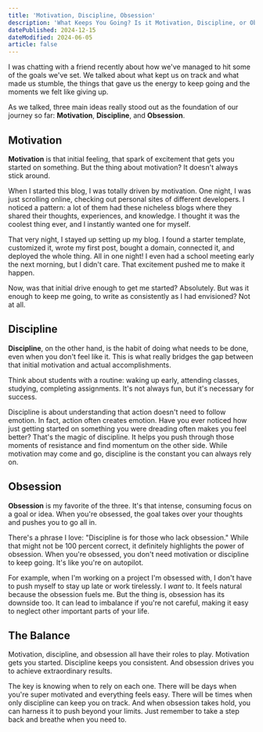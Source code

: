 ```yaml
---
title: 'Motivation, Discipline, Obsession'
description: 'What Keeps You Going? Is it Motivation, Discipline, or Obsession'
datePublished: 2024-12-15
dateModified: 2024-06-05
article: false
---
```


I was chatting with a friend recently about how we've managed to hit some of the goals we've set. We talked about what kept us on track and what made us stumble, the things that gave us the energy to keep going and the moments we felt like giving up.

As we talked, three main ideas really stood out as the foundation of our journey so far: **Motivation**, **Discipline**, and **Obsession**.

## Motivation

**Motivation** is that initial feeling, that spark of excitement that gets you started on something. But the thing about motivation? It doesn't always stick around.

When I started this blog, I was totally driven by motivation. One night, I was just scrolling online, checking out personal sites of different developers. I noticed a pattern: a lot of them had these nicheless blogs where they shared their thoughts, experiences, and knowledge. I thought it was the coolest thing ever, and I instantly wanted one for myself.

That very night, I stayed up setting up my blog. I found a starter template, customized it, wrote my first post, bought a domain, connected it, and deployed the whole thing. All in one night! I even had a school meeting early the next morning, but I didn't care. That excitement pushed me to make it happen.

Now, was that initial drive enough to get me started? Absolutely. But was it enough to keep me going, to write as consistently as I had envisioned? Not at all.

## Discipline

**Discipline**, on the other hand, is the habit of doing what needs to be done, even when you don't feel like it. This is what really bridges the gap between that initial motivation and actual accomplishments.

Think about students with a routine: waking up early, attending classes, studying, completing assignments. It's not always fun, but it's necessary for success.

Discipline is about understanding that action doesn't need to follow emotion. In fact, action often creates emotion. Have you ever noticed how just getting started on something you were dreading often makes you feel better? That's the magic of discipline. It helps you push through those moments of resistance and find momentum on the other side. While motivation may come and go, discipline is the constant you can always rely on.

## Obsession

**Obsession** is my favorite of the three. It's that intense, consuming focus on a goal or idea. When you're obsessed, the goal takes over your thoughts and pushes you to go all in.

There's a phrase I love: "Discipline is for those who lack obsession." While that might not be 100 percent correct, it definitely highlights the power of obsession. When you're obsessed, you don't need motivation or discipline to keep going. It's like you're on autopilot.

For example, when I'm working on a project I'm obsessed with, I don't have to push myself to stay up late or work tirelessly. I *want* to. It feels natural because the obsession fuels me. But the thing is, obsession has its downside too. It can lead to imbalance if you're not careful, making it easy to neglect other important parts of your life.

## The Balance

Motivation, discipline, and obsession all have their roles to play. Motivation gets you started. Discipline keeps you consistent. And obsession drives you to achieve extraordinary results.

The key is knowing when to rely on each one. There will be days when you're super motivated and everything feels easy. There will be times when only discipline can keep you on track. And when obsession takes hold, you can harness it to push beyond your limits. Just remember to take a step back and breathe when you need to.
